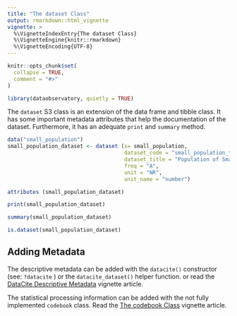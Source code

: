 ```yaml
---
title: "The dataset Class"
output: rmarkdown::html_vignette
vignette: >
  %\VignetteIndexEntry{The dataset Class}
  %\VignetteEngine{knitr::rmarkdown}
  %\VignetteEncoding{UTF-8}
---
```


```r
knitr::opts_chunk$set(
  collapse = TRUE,
  comment = "#>"
)
```

```r
library(dataobservatory, quietly = TRUE)
```

The `dataset` S3 class is an extension of the data frame and tibble class.  It has some important metadata attributes that help the documentation of the dataset. Furthermore, it has an adequate `print` and `summary` method.

```r
data("small_population")
small_population_dataset <- dataset (x= small_population,
                                     dataset_code = "small_population_total",
                                     dataset_title = "Population of Small European Countries",
                                     freq = "A",
                                     unit = "NR",
                                     unit_name = "number")

attributes (small_population_dataset)
```
```r
print(small_population_dataset)
```
```r
summary(small_population_dataset)
```
```r
is.dataset(small_population_dataset)
```
## Adding Metadata

The descriptive metadata can be added with the `datacite()` constructor (see: `?datacite` ) or the `datacite_dataset()` helper function. or read the [DataCite Descriptive Metadata](http://r.dataobservatory.eu/articles/datacite.html) vignette article.

The statistical processing information can be added with the not fully implemented `codebook` class. Read the [The codebook Class](http://r.dataobservatory.eu/articles/codebook.html) vignette article.

